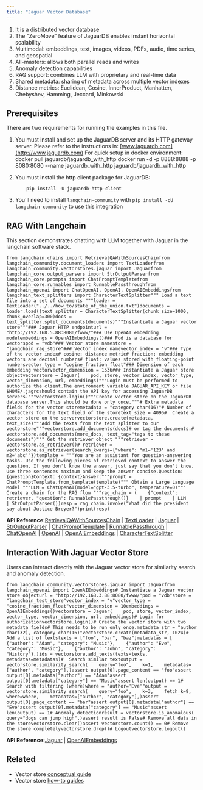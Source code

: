 ```yaml
---
title: "Jaguar Vector Database"
---
```


1. It is a distributed vector database
2. The “ZeroMove” feature of JaguarDB enables instant horizontal scalability
3. Multimodal: embeddings, text, images, videos, PDFs, audio, time series, and geospatial
4. All-masters: allows both parallel reads and writes
5. Anomaly detection capabilities
6. RAG support: combines LLM with proprietary and real-time data
7. Shared metadata: sharing of metadata across multiple vector indexes
8. Distance metrics: Euclidean, Cosine, InnerProduct, Manhatten, Chebyshev, Hamming, Jeccard, Minkowski

## Prerequisites

There are two requirements for running the examples in this file.

1. You must install and set up the JaguarDB server and its HTTP gateway server. Please refer to the instructions in: [www.jaguardb.com](http://www.jaguardb.com) For quick setup in docker environment: docker pull jaguardb/jaguardb\_with\_http docker run -d -p 8888:8888 -p 8080:8080 --name jaguardb\_with\_http jaguardb/jaguardb\_with\_http

2. You must install the http client package for JaguarDB:

   ```
       pip install -U jaguardb-http-client
   ```

3. You'll need to install `langchain-community` with `pip install -qU langchain-community` to use this integration

## RAG With Langchain

This section demonstrates chatting with LLM together with Jaguar in the langchain software stack.

```
from langchain.chains import RetrievalQAWithSourcesChainfrom langchain_community.document_loaders import TextLoaderfrom langchain_community.vectorstores.jaguar import Jaguarfrom langchain_core.output_parsers import StrOutputParserfrom langchain_core.prompts import ChatPromptTemplatefrom langchain_core.runnables import RunnablePassthroughfrom langchain_openai import ChatOpenAI, OpenAI, OpenAIEmbeddingsfrom langchain_text_splitters import CharacterTextSplitter""" Load a text file into a set of documents """loader = TextLoader("../../how_to/state_of_the_union.txt")documents = loader.load()text_splitter = CharacterTextSplitter(chunk_size=1000, chunk_overlap=300)docs = text_splitter.split_documents(documents)"""Instantiate a Jaguar vector store"""### Jaguar HTTP endpointurl = "http://192.168.5.88:8080/fwww/"### Use OpenAI embedding modelembeddings = OpenAIEmbeddings()### Pod is a database for vectorspod = "vdb"### Vector store namestore = "langchain_rag_store"### Vector index namevector_index = "v"### Type of the vector index# cosine: distance metric# fraction: embedding vectors are decimal numbers# float: values stored with floating-point numbersvector_type = "cosine_fraction_float"### Dimension of each embedding vectorvector_dimension = 1536### Instantiate a Jaguar store objectvectorstore = Jaguar(    pod, store, vector_index, vector_type, vector_dimension, url, embeddings)"""Login must be performed to authorize the client.The environment variable JAGUAR_API_KEY or file $HOME/.jagrcshould contain the API key for accessing JaguarDB servers."""vectorstore.login()"""Create vector store on the JaguarDB database server.This should be done only once."""# Extra metadata fields for the vector storemetadata = "category char(16)"# Number of characters for the text field of the storetext_size = 4096#  Create a vector store on the servervectorstore.create(metadata, text_size)"""Add the texts from the text splitter to our vectorstore"""vectorstore.add_documents(docs)# or tag the documents:# vectorstore.add_documents(more_docs, text_tag="tags to these documents")""" Get the retriever object """retriever = vectorstore.as_retriever()# retriever = vectorstore.as_retriever(search_kwargs={"where": "m1='123' and m2='abc'"})template = """You are an assistant for question-answering tasks. Use the following pieces of retrieved context to answer the question. If you don't know the answer, just say that you don't know. Use three sentences maximum and keep the answer concise.Question: {question}Context: {context}Answer:"""prompt = ChatPromptTemplate.from_template(template)""" Obtain a Large Language Model """LLM = ChatOpenAI(model="gpt-3.5-turbo", temperature=0)""" Create a chain for the RAG flow """rag_chain = (    {"context": retriever, "question": RunnablePassthrough()}    | prompt    | LLM    | StrOutputParser())resp = rag_chain.invoke("What did the president say about Justice Breyer?")print(resp)
```

**API Reference:**[RetrievalQAWithSourcesChain](https://python.langchain.com/api_reference/langchain/chains/langchain.chains.qa_with_sources.retrieval.RetrievalQAWithSourcesChain.html) | [TextLoader](https://python.langchain.com/api_reference/community/document_loaders/langchain_community.document_loaders.text.TextLoader.html) | [Jaguar](https://python.langchain.com/api_reference/community/vectorstores/langchain_community.vectorstores.jaguar.Jaguar.html) | [StrOutputParser](https://python.langchain.com/api_reference/core/output_parsers/langchain_core.output_parsers.string.StrOutputParser.html) | [ChatPromptTemplate](https://python.langchain.com/api_reference/core/prompts/langchain_core.prompts.chat.ChatPromptTemplate.html) | [RunnablePassthrough](https://python.langchain.com/api_reference/core/runnables/langchain_core.runnables.passthrough.RunnablePassthrough.html) | [ChatOpenAI](https://python.langchain.com/api_reference/openai/chat_models/langchain_openai.chat_models.base.ChatOpenAI.html) | [OpenAI](https://python.langchain.com/api_reference/openai/llms/langchain_openai.llms.base.OpenAI.html) | [OpenAIEmbeddings](https://python.langchain.com/api_reference/openai/embeddings/langchain_openai.embeddings.base.OpenAIEmbeddings.html) | [CharacterTextSplitter](https://python.langchain.com/api_reference/text_splitters/character/langchain_text_splitters.character.CharacterTextSplitter.html)

## Interaction With Jaguar Vector Store

Users can interact directly with the Jaguar vector store for similarity search and anomaly detection.

```
from langchain_community.vectorstores.jaguar import Jaguarfrom langchain_openai import OpenAIEmbeddings# Instantiate a Jaguar vector store objecturl = "http://192.168.3.88:8080/fwww/"pod = "vdb"store = "langchain_test_store"vector_index = "v"vector_type = "cosine_fraction_float"vector_dimension = 10embeddings = OpenAIEmbeddings()vectorstore = Jaguar(    pod, store, vector_index, vector_type, vector_dimension, url, embeddings)# Login for authorizationvectorstore.login()# Create the vector store with two metadata fields# This needs to be run only once.metadata_str = "author char(32), category char(16)"vectorstore.create(metadata_str, 1024)# Add a list of textstexts = ["foo", "bar", "baz"]metadatas = [    {"author": "Adam", "category": "Music"},    {"author": "Eve", "category": "Music"},    {"author": "John", "category": "History"},]ids = vectorstore.add_texts(texts=texts, metadatas=metadatas)#  Search similar textoutput = vectorstore.similarity_search(    query="foo",    k=1,    metadatas=["author", "category"],)assert output[0].page_content == "foo"assert output[0].metadata["author"] == "Adam"assert output[0].metadata["category"] == "Music"assert len(output) == 1# Search with filtering (where)where = "author='Eve'"output = vectorstore.similarity_search(    query="foo",    k=3,    fetch_k=9,    where=where,    metadatas=["author", "category"],)assert output[0].page_content == "bar"assert output[0].metadata["author"] == "Eve"assert output[0].metadata["category"] == "Music"assert len(output) == 1# Anomaly detectionresult = vectorstore.is_anomalous(    query="dogs can jump high",)assert result is False# Remove all data in the storevectorstore.clear()assert vectorstore.count() == 0# Remove the store completelyvectorstore.drop()# Logoutvectorstore.logout()
```

**API Reference:**[Jaguar](https://python.langchain.com/api_reference/community/vectorstores/langchain_community.vectorstores.jaguar.Jaguar.html) | [OpenAIEmbeddings](https://python.langchain.com/api_reference/openai/embeddings/langchain_openai.embeddings.base.OpenAIEmbeddings.html)

## Related

* Vector store [conceptual guide](/src/oss/concepts/vectorstores)
* Vector store [how-to guides](/src/oss/how_to/#vector-stores)
